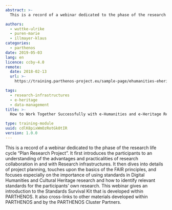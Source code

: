 ```yaml
---
abstract: >-
  This is a record of a webinar dedicated to the phase of the research life cycle “Plan Research Project”. It first introduces the participants to an understanding of the advantages and practicalities of research collaboration in and with Research infrastructures. It then dives into details of project planning, touches upon the basics of the FAIR principles, and focuses especially on the importance of using standards in Digital Humanities and Cultural Heritage research and how to identify relevant standards for the participants’ own research. This webinar gives an introduction to the Standards Survival Kit that is developed within PARTHENOS. It also cross-links to other materials developed within PARTHENOS and by the PARTHENOS Cluster Partners.

authors:
  - wuttke-ulrike
  - puren-marie
  - illmayer-klaus
categories:
  - parthenos
date: 2019-05-03
lang: en
licence: ccby-4.0
remote:
  date: 2018-02-13
  url: >-
    https://training.parthenos-project.eu/sample-page/ehumanities-eheritage-webinar-series/webinar-work-with-research-infrastructures/

tags:
  - research-infrastructures
  - e-heritage
  - data-management
title: >-
  How to Work Together Successfully with e-Humanities and e-Heritage Research Infrastructures

type: training-module
uuid: cdlK8pixWmOzRotGk0tIR
version: 1.0.0
---
```


This is a record of a webinar dedicated to the phase of the research life cycle “Plan Research Project”. It first introduces the participants to an understanding of the advantages and practicalities of research collaboration in and with Research infrastructures. It then dives into details of project planning, touches upon the basics of the FAIR principles, and focuses especially on the importance of using standards in Digital Humanities and Cultural Heritage research and how to identify relevant standards for the participants’ own research. This webinar gives an introduction to the Standards Survival Kit that is developed within PARTHENOS. It also cross-links to other materials developed within PARTHENOS and by the PARTHENOS Cluster Partners.

<CTA
  title="Interested in learning more?"
  subtitle="Check out How to Work Together Successfully with e-Humanities and e-Heritage Research Infrastructures on PARTHENOS"
  url="https://training.parthenos-project.eu/sample-page/ehumanities-eheritage-webinar-series/webinar-work-with-research-infrastructures/"
/>
